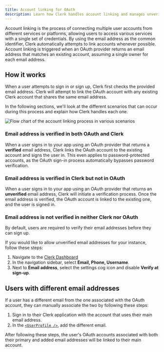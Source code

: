 ```yaml
---
title: Account linking for OAuth
description: Learn how Clerk handles account linking and manages unverified email addresses from OAuth providers.
---
```


Account linking is the process of connecting multiple user accounts from different services or platforms, allowing users to access various services with a single set of credentials. By using the email address as the common identifier, Clerk automatically attempts to link accounts whenever possible. Account linking is triggered when an OAuth provider returns an email address that matches an existing account, assuming a single owner for each email address.

## How it works

When a user attempts to sign in or sign up, Clerk first checks the provided email address. Clerk will attempt to link the OAuth account with any existing Clerk account that shares the same email address.

In the following sections, we'll look at the different scenarios that can occur during this process and explain how Clerk handles each one.

![Flow chart of the account linking process in various scenarios](/docs/images/authentication/account-linking-flow-oauth.webp)

### Email address is verified in both OAuth and Clerk

When a user signs in to your app using an OAuth provider that returns a **verified** email address, Clerk links the OAuth account to the existing account and signs the user in. This even applies to password-protected accounts, as the OAuth sign-in process automatically bypasses password verification.

### Email address is verified in Clerk but not in OAuth

When a user signs in to your app using an OAuth provider that returns an **unverified** email address, Clerk will initiate a verification process. Once the email address is verified, the OAuth account is linked to the existing one, and the user is signed in.

### Email address is not verified in neither Clerk nor OAuth

By default, users are required to verify their email addresses before they can sign up.

If you would like to allow unverified email addresses for your instance, follow these steps:

1. Navigate to the [Clerk Dashboard](https://dashboard.clerk.com/last-active?path=user-authentication/email-phone-username)
1. In the navigation sidebar, select **Email, Phone, Username**.
1. Next to **Email address**, select the settings cog icon and disable **Verify at sign-up**.

## Users with different email addresses

If a user has a different email from the one associated with the OAuth account, they can manually associate the two by following these steps:

1. Sign in to their Clerk application with the account that uses their main email address.
1. In the [`<UserProfile />`](/docs/components/user/user-profile), add the different email.

After following these steps, the user's OAuth accounts associated with both their primary and added email addresses will be linked to their main account.
